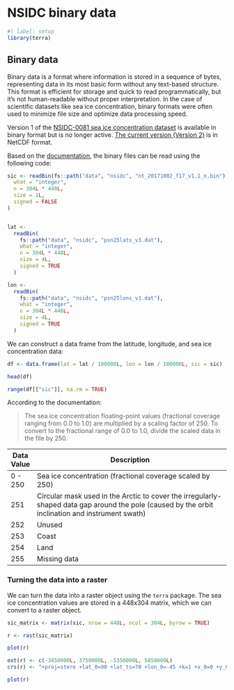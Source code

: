 # NSIDC binary data

```r
#| label: setup
library(terra)
```

## Binary data

Binary data is a format where information is stored in a sequence of bytes, representing data in its most basic form without any text-based structure. This format is efficient for storage and quick to read programmatically, but it's not human-readable without proper interpretation. In the case of scientific datasets like sea ice concentration, binary formats were often used to minimize file size and optimize data processing speed.

::: {.callout-note}

Version 1 of the [NSIDC-0081 sea ice concentration dataset](https://nsidc.org/data/nsidc-0081/versions/1) is available in binary format but is no longer active. [The current version (Version 2)](https://nsidc.org/data/nsidc-0081/versions/2) is in NetCDF format.

:::

Based on the [documentation](https://nsidc.org/sites/default/files/nsidc-0081-v001-userguide_1.pdf), the binary files can be read using the following code:

```r
sic <- readBin(fs::path("data", "nsidc", "nt_20171002_f17_v1.1_n.bin"),
  what = "integer",
  n = 304L * 448L,
  size = 1L,
  signed = FALSE
)


lat <-
  readBin(
    fs::path("data", "nsidc", "psn25lats_v3.dat"),
    what = "integer",
    n = 304L * 448L,
    size = 4L,
    signed = TRUE
  )

lon <-
  readBin(
    fs::path("data", "nsidc", "psn25lons_v3.dat"),
    what = "integer",
    n = 304L * 448L,
    size = 4L,
    signed = TRUE
  )
```

We can construct a data frame from the latitude, longitude, and sea ice concentration data:

```r
df <- data.frame(lat = lat / 100000L, lon = lon / 100000L, sic = sic)

head(df)

range(df[["sic"]], na.rm = TRUE)
```

According to the documentation:

> The sea ice concentration floating-point values (fractional coverage ranging from 0.0 to 1.0) are
> multiplied by a scaling factor of 250. To convert to the fractional range of 0.0 to 1.0, divide the
> scaled data in the file by 250.

| Data Value | Description                                                                                                                                      |
| ---------- | ------------------------------------------------------------------------------------------------------------------------------------------------ |
| 0 - 250    | Sea ice concentration (fractional coverage scaled by 250)                                                                                        |
| 251        | Circular mask used in the Arctic to cover the irregularly-shaped data gap around the pole (caused by the orbit inclination and instrument swath) |
| 252        | Unused                                                                                                                                           |
| 253        | Coast                                                                                                                                            |
| 254        | Land                                                                                                                                             |
| 255        | Missing data                                                                                                                                     |

### Turning the data into a raster

We can turn the data into a raster object using the `terra` package. The sea ice concentration values are stored in a 448x304 matrix, which we can convert to a raster object.

```r
sic_matrix <- matrix(sic, nrow = 448L, ncol = 304L, byrow = TRUE)

r <- rast(sic_matrix)

plot(r)

ext(r) <- c(-3850000L, 3750000L, -5350000L, 5850000L)
crs(r) <- "+proj=stere +lat_0=90 +lat_ts=70 +lon_0=-45 +k=1 +x_0=0 +y_0=0 +datum=WGS84 +units=m +no_defs"

plot(r)
```

